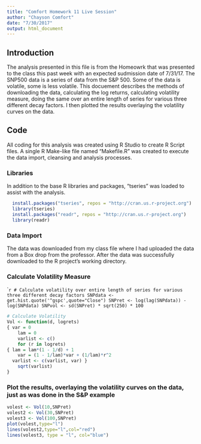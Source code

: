 ```yaml
---
title: "Comfort Homework 11 Live Session"
author: "Chayson Comfort"
date: "7/30/2017"
output: html_document
---
```


## Introduction

The analysis presented in this file is from the Homeowrk that was presented to the class this past week with an expected sudmission date of 7/31/17. The SNP500 data is a series of data from the S&P 500.  Some of the data is volatile, some is less volatile.  This docuement describes the methods of downloading the data, calculating the log returns, calculating volatility measure, doing the same over an entire length of series for various three different decay factors.  I then plotted the results overlaying the volatility curves on the data.

## Code

All coding for this analysis was created using R Studio to create R Script files.  A single R Make-like file named "Makefile.R" was created to execute the data import, cleansing and analysis processes.

### Libraries

In addition to the base R libraries and packages, "tseries" was loaded to assist with the analysis.

```r
  install.packages("tseries", repos = "http://cran.us.r-project.org")
  library(tseries)
  install.packages("readr", repos = "http://cran.us.r-project.org")
  library(readr)
```

### Data Import

The data was downloaded from my class file where I had uploaded the data from a Box drop from the professor.  After the data was successfully downloaded to the R project's working directory.


### Calculate Volatility Measure

````r
# Calculate volatility over entire length of series for various three different decay factors
SNPdata <- get.hist.quote('^gspc',quote="Close")
SNPret <- log(lag(SNPdata)) - log(SNPdata)
SNPvol <- sd(SNPret) * sqrt(250) * 100
```

```r
# Calculate Volatility
Vol <- function(d, logrets)
{ var = 0
	lam = 0
	varlist <- c()
	for (r in logrets) 
{ lam = lam*(1 - 1/d) + 1
	var = (1 - 1/lam)*var + (1/lam)*r^2
  varlist <- c(varlist, var) }
	sqrt(varlist)
}
```

### Plot the results, overlaying the volatility curves on the data, just as was done in the S&P example

```r
volest <- Vol(10,SNPret)
volest2 <- Vol(30,SNPret)
volest3 <- Vol(100,SNPret)
plot(volest,type="l")
lines(volest2,type="l",col="red")
lines(volest3, type = "l", col="blue")
```
